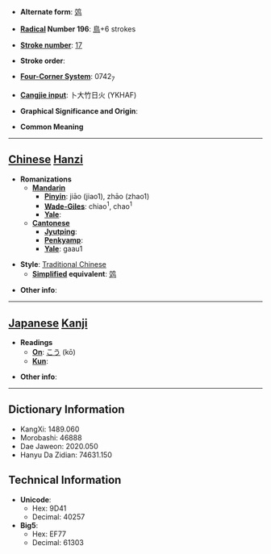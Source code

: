 * '''Alternate form''': [[䴔]]

* '''[[Wiktionary:Chinese radical index| Radical]] Number 196''': [[Wiktionary:Chinese radical index 鳥|鳥]]+6 strokes

* '''[[Wiktionary:Chinese total strokes index|Stroke number]]''': [[Wiktionary:Chinese total strokes index 17|17]]

* '''Stroke order''': 

* '''[[Wiktionary:Chinese four corner index|Four-Corner System]]''': 0742<sub>7</sub>

* '''[[Wiktionary:Chinese Cangjie index|Cangjie input]]''': 卜大竹日火 (YKHAF)

* '''Graphical Significance and Origin''': 

* '''Common Meaning'''

----

== [[Chinese]] [[Hanzi]] ==

* '''Romanizations'''
** '''[[Mandarin]]'''
*** '''[[Pinyin]]''': jiāo (jiao1), zhāo (zhao1)
*** '''[[Wade-Giles]]''': chiao<sup>1</sup>, chao<sup>1</sup>
*** '''[[Yale]]''': 
** '''[[Cantonese]]'''
*** '''[[Jyutping]]''':
*** '''[[Penkyamp]]''': 
*** '''[[Yale]]''': gaau1

* '''Style''': [[Traditional Chinese]] 
** '''[[Simplified Chinese|Simplified]] equivalent''': [[䴔]]

* '''Other info''': 

----

== [[Japanese]] [[Kanji]] ==

* '''Readings'''
** '''[[On]]''': [[こう]] (kō)
** '''[[Kun]]''': 

* '''Other info''':  

----

== Dictionary Information ==

* KangXi: 1489.060
* Morobashi: 46888
* Dae Jaweon: 2020.050
* Hanyu Da Zidian: 74631.150

== Technical Information ==

* '''Unicode''':
** Hex: 9D41
** Decimal: 40257
* '''Big5''':
** Hex: EF77
** Decimal: 61303